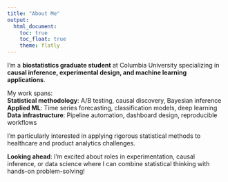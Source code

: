 ```yaml
---
title: "About Me"
output: 
  html_document:
    toc: true
    toc_float: true
    theme: flatly
---
```


I'm a **biostatistics graduate student** at Columbia University specializing in **causal inference, experimental design, and machine learning applications**.

My work spans:<br>
**Statistical methodology**: A/B testing, causal discovery, Bayesian inference<br>
**Applied ML**: Time series forecasting, classification models, deep learning<br>
**Data infrastructure**: Pipeline automation, dashboard design, reproducible workflows

I'm particularly interested in applying rigorous statistical methods to healthcare and product analytics challenges.

**Looking ahead**: I'm excited about roles in experimentation, causal inference, or data science where I can combine statistical thinking with hands-on problem-solving!

